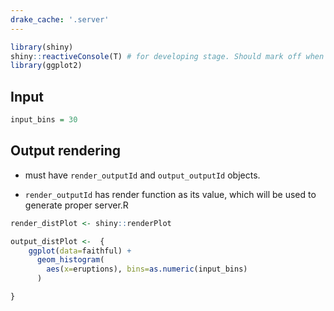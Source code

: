 ```yaml
---
drake_cache: '.server'
---
```


```r
library(shiny)
shiny::reactiveConsole(T) # for developing stage. Should mark off when launching the product.
library(ggplot2)
```


## Input 

```r
input_bins = 30

```

## Output rendering

  * must have `render_outputId` and `output_outputId` objects.
  
  * `render_outputId` has render function as its value, which will be used to generate proper server.R

```r
render_distPlot <- shiny::renderPlot
```

```r
output_distPlot <-  {
    ggplot(data=faithful) +
      geom_histogram(
        aes(x=eruptions), bins=as.numeric(input_bins)
      )

}

```

